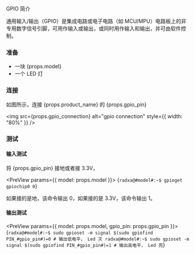 
GPIO 简介

通用输入/输出（GPIO）是集成电路或电子电路（如 MCU/MPU）电路板上的非专用数字信号引脚，可用作输入或输出，或同时用作输入和输出，并可由软件控制。

### 准备

<ul>
    <li>一块 {props.model}</li>
    <li>一个 LED 灯</li>
</ul>

### 连接

<p>如图所示，连接 {props.product_name} 的 {props.gpio_pin}</p> 

<img src={props.gpio_connection} alt="gpio connection" style={{ width: "80%" }} />

### 测试

#### 输入测试

将 {props.gpio_pin} 接地或者接 3.3V，

<PreView params={{ model: props.model }}>
  {`
  radxa@#model#:~$ gpioget gpiochip0 0
  `}
</PreView>

如果接的是地，该命令输出 0，如果接的是 3.3V，该命令输出 1。

#### 输出测试

<PreView params={{ model: props.model, gpio_pin: props.gpio_pin }}>
  {`
  radxa@#model#:~$ sudo gpioset -m signal $(sudo gpiofind PIN_#gpio_pin#)=0 # 输出低电平， Led 灭
  radxa@#model#:~$ sudo gpioset -m signal $(sudo gpiofind PIN_#gpio_pin#)=1 # 输出高电平， Led 亮
  `}
</PreView>
